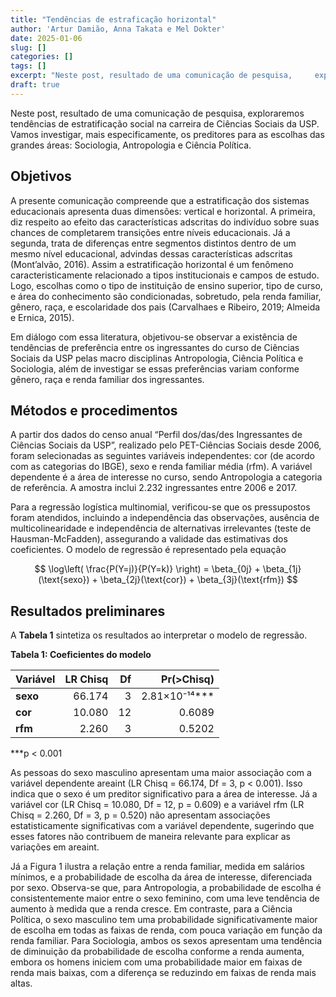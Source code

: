 ```yaml
---
title: "Tendências de estraficação horizontal"
author: 'Artur Damião, Anna Takata e Mel Dokter'
date: 2025-01-06
slug: []
categories: []
tags: []
excerpt: "Neste post, resultado de uma comunicação de pesquisa,     exploraremos tendências de estratificação social na carreira de   Ciências Sociais da USP. Vamos investigar, mais especificamente,   os preditores para as escolhas das grandes áreas: Sociologia,     Antropologia e Ciência Política."
draft: true
---
```


Neste post, resultado de uma comunicação de pesquisa, exploraremos tendências de estratificação social na carreira de Ciências Sociais da USP. Vamos investigar, mais especificamente, os preditores para as escolhas das grandes áreas: Sociologia, Antropologia e Ciência Política.

## Objetivos

A presente comunicação compreende que a estratificação dos sistemas educacionais apresenta duas dimensões: vertical e horizontal. A primeira, diz respeito ao efeito das características adscritas do indivíduo sobre suas chances de completarem transições entre níveis educacionais. Já a segunda, trata de diferenças entre segmentos distintos dentro de um mesmo nível educacional, advindas dessas características adscritas (Mont'alvão, 2016). Assim a estratificação horizontal é um fenômeno caracteristicamente relacionado a tipos institucionais e campos de estudo. Logo, escolhas como o tipo de instituição de ensino superior, tipo de curso, e área do conhecimento são condicionadas, sobretudo, pela renda familiar, gênero, raça, e escolaridade dos pais (Carvalhaes e Ribeiro, 2019; Almeida e Ernica, 2015).

Em diálogo com essa literatura, objetivou-se observar a existência de tendências de preferência entre os ingressantes do curso de Ciências Sociais da USP pelas macro disciplinas Antropologia, Ciência Política e Sociologia, além de investigar se essas preferências variam conforme gênero, raça e renda familiar dos ingressantes.

## Métodos e procedimentos

A partir dos dados do censo anual "Perfil dos/das/des Ingressantes de Ciências Sociais da USP", realizado pelo PET-Ciências Sociais desde 2006, foram selecionadas as seguintes variáveis independentes: cor (de acordo com as categorias do IBGE), sexo e renda familiar média (rfm). A variável dependente é a área de interesse no curso, sendo Antropologia a categoria de referência. A amostra inclui 2.232 ingressantes entre 2006 e 2017.

Para a regressão logística multinomial, verificou-se que os pressupostos foram atendidos, incluindo a independência das observações, ausência de multicolinearidade e independência de alternativas irrelevantes (teste de Hausman-McFadden), assegurando a validade das estimativas dos coeficientes. O modelo de regressão é representado pela equação

$$
\log\left( \frac{P(Y=j)}{P(Y=k)} \right) = \beta_{0j} + \beta_{1j}(\text{sexo}) + \beta_{2j}(\text{cor}) + \beta_{3j}(\text{rfm})
$$

## Resultados preliminares

A **Tabela 1** sintetiza os resultados ao interpretar o modelo de regressão.

**Tabela 1: Coeficientes do modelo**

| Variável | LR Chisq |  Df |      Pr(\>Chisq) |
|----------|---------:|----:|-----------------:|
| **sexo** |   66.174 |   3 | 2.81×10⁻¹⁴\*\*\* |
| **cor**  |   10.080 |  12 |           0.6089 |
| **rfm**  |    2.260 |   3 |           0.5202 |

\*\*\*p \< 0.001

As pessoas do sexo masculino apresentam uma maior associação com a variável dependente areaint (LR Chisq = 66.174, Df = 3, p \< 0.001). Isso indica que o sexo é um preditor significativo para a área de interesse. Já a variável cor (LR Chisq = 10.080, Df = 12, p = 0.609) e a variável rfm (LR Chisq = 2.260, Df = 3, p = 0.520) não apresentam associações estatisticamente significativas com a variável dependente, sugerindo que esses fatores não contribuem de maneira relevante para explicar as variações em areaint.

Já a Figura 1 ilustra a relação entre a renda familiar, medida em salários mínimos, e a probabilidade de escolha da área de interesse, diferenciada por sexo. Observa-se que, para Antropologia, a probabilidade de escolha é consistentemente maior entre o sexo feminino, com uma leve tendência de aumento à medida que a renda cresce. Em contraste, para a Ciência Política, o sexo masculino tem uma probabilidade significativamente maior de escolha em todas as faixas de renda, com pouca variação em função da renda familiar. Para Sociologia, ambos os sexos apresentam uma tendência de diminuição da probabilidade de escolha conforme a renda aumenta, embora os homens iniciem com uma probabilidade maior em faixas de renda mais baixas, com a diferença se reduzindo em faixas de renda mais altas.